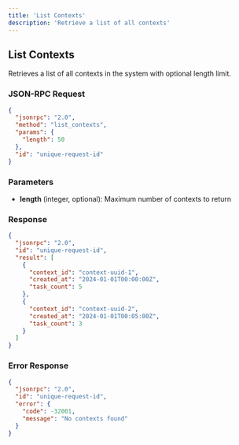 ```yaml
---
title: 'List Contexts'
description: 'Retrieve a list of all contexts'
---
```


## List Contexts

Retrieves a list of all contexts in the system with optional length limit.

### JSON-RPC Request

```json
{
  "jsonrpc": "2.0",
  "method": "list_contexts",
  "params": {
    "length": 50
  },
  "id": "unique-request-id"
}
```

### Parameters

- **length** (integer, optional): Maximum number of contexts to return

### Response

```json
{
  "jsonrpc": "2.0",
  "id": "unique-request-id",
  "result": [
    {
      "context_id": "context-uuid-1",
      "created_at": "2024-01-01T00:00:00Z",
      "task_count": 5
    },
    {
      "context_id": "context-uuid-2",
      "created_at": "2024-01-01T00:05:00Z",
      "task_count": 3
    }
  ]
}
```

### Error Response

```json
{
  "jsonrpc": "2.0",
  "id": "unique-request-id",
  "error": {
    "code": -32001,
    "message": "No contexts found"
  }
}
```
